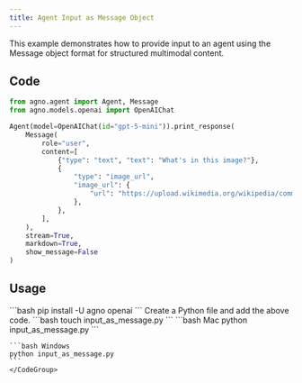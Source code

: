 ```yaml
---
title: Agent Input as Message Object
---
```


This example demonstrates how to provide input to an agent using the Message object format for structured multimodal content.

## Code

```python cookbook/agents/input_and_output/input_as_message.py
from agno.agent import Agent, Message
from agno.models.openai import OpenAIChat

Agent(model=OpenAIChat(id="gpt-5-mini")).print_response(
    Message(
        role="user",
        content=[
            {"type": "text", "text": "What's in this image?"},
            {
                "type": "image_url",
                "image_url": {
                    "url": "https://upload.wikimedia.org/wikipedia/commons/thumb/d/dd/Gfp-wisconsin-madison-the-nature-boardwalk.jpg/2560px-Gfp-wisconsin-madison-the-nature-boardwalk.jpg",
                },
            },
        ],
    ),
    stream=True,
    markdown=True,
    show_message=False
)
```

## Usage

<Steps>
  <Snippet file="create-venv-step.mdx" />

  <Step title="Install libraries">
    ```bash
    pip install -U agno openai
    ```
  </Step>

  <Snippet file="export-openai-api.mdx" />

  <Step title="Create a Python file">
    Create a Python file and add the above code.
    ```bash
    touch input_as_message.py
    ```
  </Step>

  <Step title="Run Agent">
    <CodeGroup>
    ```bash Mac
    python input_as_message.py
    ```
    
    ```bash Windows
    python input_as_message.py
    ```
    </CodeGroup>
  </Step>

  <Snippet file="find-all-cookbooks.mdx" />
</Steps>